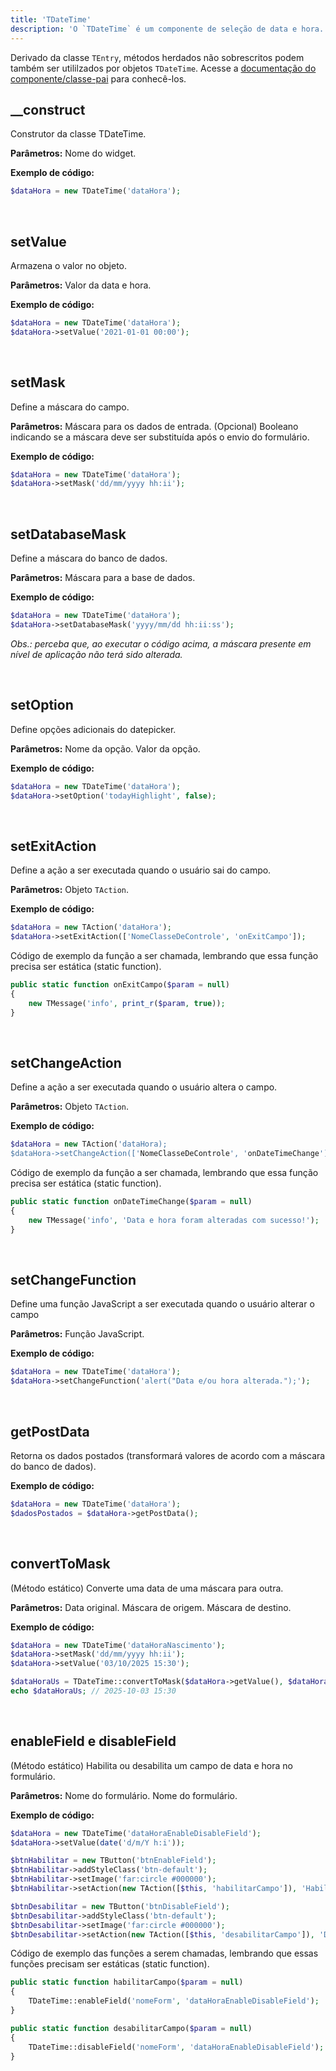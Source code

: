 ```yaml
---
title: 'TDateTime'
description: 'O `TDateTime` é um componente de seleção de data e hora. Ele estende a classe `TEntry`.'
---
```


Derivado da classe `TEntry`, métodos herdados não sobrescritos podem também ser utililzados por objetos `TDateTime`. Acesse a [documentação do componente/classe-pai](entrada-de-dados/tentry) para conhecê-los.

## __construct
Construtor da classe TDateTime.

**Parâmetros:**
<ResponseField name="$name" type="mixed" required>Nome do widget.</ResponseField>

**Exemplo de código:**
```php
$dataHora = new TDateTime('dataHora');
```

<br/>

## setValue
Armazena o valor no objeto.

**Parâmetros:**
<ResponseField name="$value" type="mixed" required>Valor da data e hora.</ResponseField>

**Exemplo de código:**
```php
$dataHora = new TDateTime('dataHora');
$dataHora->setValue('2021-01-01 00:00');
```

<br/>

## setMask
Define a máscara do campo.

**Parâmetros:**
<ResponseField name="$mask" type="mixed" required>Máscara para os dados de entrada.</ResponseField>
<ResponseField name="$replaceOnPost" type="bool" default="false">(Opcional) Booleano indicando se a máscara deve ser substituída após o envio do formulário.</ResponseField>

**Exemplo de código:**
```php
$dataHora = new TDateTime('dataHora');
$dataHora->setMask('dd/mm/yyyy hh:ii');
```

<br/>

## setDatabaseMask
Define a máscara do banco de dados.

**Parâmetros:**
<ResponseField name="$mask" type="mixed" required>Máscara para a base de dados.</ResponseField>

**Exemplo de código:**
```php
$dataHora = new TDateTime('dataHora');
$dataHora->setDatabaseMask('yyyy/mm/dd hh:ii:ss');
```

_Obs.: perceba que, ao executar o código acima, a máscara presente em nível de aplicação não terá sido alterada._

<br/>

## setOption
Define opções adicionais do datepicker.

**Parâmetros:**
<ResponseField name="$option" type="mixed" required>Nome da opção.</ResponseField>
<ResponseField name="$value" type="mixed" required>Valor da opção.</ResponseField>

**Exemplo de código:**
```php
$dataHora = new TDateTime('dataHora');
$dataHora->setOption('todayHighlight', false);
```

<br/>

## setExitAction
Define a ação a ser executada quando o usuário sai do campo.

**Parâmetros:**
<ResponseField name="$action" type="TAction" required>Objeto `TAction`.</ResponseField>

**Exemplo de código:**
```php
$dataHora = new TAction('dataHora');
$dataHora->setExitAction(['NomeClasseDeControle', 'onExitCampo']);
```
Código de exemplo da função a ser chamada, lembrando que essa função precisa ser estática (static function).

```php
public static function onExitCampo($param = null)
{
    new TMessage('info', print_r($param, true));
}
```

<br/>

## setChangeAction
Define a ação a ser executada quando o usuário altera o campo.

**Parâmetros:**
<ResponseField name="$action" type="TAction" required>Objeto `TAction`.</ResponseField>

**Exemplo de código:**
```php
$dataHora = new TAction('dataHora);
$dataHora->setChangeAction(['NomeClasseDeControle', 'onDateTimeChange']);
```
Código de exemplo da função a ser chamada, lembrando que essa função precisa ser estática (static function).

```php
public static function onDateTimeChange($param = null)
{
    new TMessage('info', 'Data e hora foram alteradas com sucesso!');
}
```

<br/>

## setChangeFunction
Define uma função JavaScript a ser executada quando o usuário alterar o campo

**Parâmetros:**
<ResponseField name="$function" type="mixed" required>Função JavaScript.</ResponseField>

**Exemplo de código:**
```php
$dataHora = new TDateTime('dataHora');
$dataHora->setChangeFunction('alert("Data e/ou hora alterada.");');
```

<br/>

## getPostData
Retorna os dados postados (transformará valores de acordo com a máscara do banco de dados).

**Exemplo de código:**
```php
$dataHora = new TDateTime('dataHora');
$dadosPostados = $dataHora->getPostData();
```

<br/>

## convertToMask
(Método estático) Converte uma data de uma máscara para outra.

**Parâmetros:**
<ResponseField name="$value" type="mixed" required>Data original.</ResponseField>
<ResponseField name="$fromMask" type="mixed" required>Máscara de origem.</ResponseField>
<ResponseField name="$toMask" type="mixed" required>Máscara de destino.</ResponseField>

**Exemplo de código:**
```php
$dataHora = new TDateTime('dataHoraNascimento');
$dataHora->setMask('dd/mm/yyyy hh:ii');
$dataHora->setValue('03/10/2025 15:30');

$dataHoraUs = TDateTime::convertToMask($dataHora->getValue(), $dataHora->getMask(), 'yyyy-mm-dd hh:ii');
echo $dataHoraUs; // 2025-10-03 15:30
```

<br/>

## enableField e disableField
(Método estático) Habilita ou desabilita um campo de data e hora no formulário.

**Parâmetros:**
<ResponseField name="$form_name" type="mixed" required>Nome do formulário.</ResponseField>
<ResponseField name="$field" type="mixed" required>Nome do formulário.</ResponseField>

**Exemplo de código:**
```php
$dataHora = new TDateTime('dataHoraEnableDisableField');
$dataHora->setValue(date('d/m/Y h:i'));

$btnHabilitar = new TButton('btnEnableField');
$btnHabilitar->addStyleClass('btn-default');
$btnHabilitar->setImage('far:circle #000000');
$btnHabilitar->setAction(new TAction([$this, 'habilitarCampo']), 'Habilitar Campo');

$btnDesabilitar = new TButton('btnDisableField');
$btnDesabilitar->addStyleClass('btn-default');
$btnDesabilitar->setImage('far:circle #000000');
$btnDesabilitar->setAction(new TAction([$this, 'desabilitarCampo']), 'Desabilitar Campo');
```
Código de exemplo das funções a serem chamadas, lembrando que essas funções precisam ser estáticas (static function).

```php
public static function habilitarCampo($param = null)
{
    TDateTime::enableField('nomeForm', 'dataHoraEnableDisableField');
}

public static function desabilitarCampo($param = null)
{
    TDateTime::disableField('nomeForm', 'dataHoraEnableDisableField');
}
```